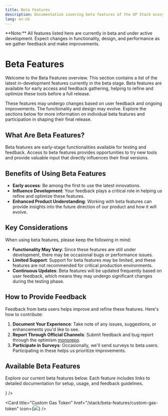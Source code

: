 ```yaml
---
title: Beta Features
description: Documentation covering beta features of the OP Stack ecosystem, their benefits, and how to provide feedback.
lang: en-US
---
```


<Callout type="warning">
  **Note:** All features listed here are currently in beta and under active development. Expect changes in functionality, design, and performance as we gather feedback and make improvements.
</Callout>

# Beta Features

Welcome to the Beta Features overview. This section contains a list of the latest in-development features currently in the beta stage. Beta features are available for early access and feedback gathering, helping to refine and optimize these tools before a full release.

These features may undergo changes based on user feedback and ongoing improvements. The functionality and design may evolve. Explore the sections below for more information on individual beta features and participation in shaping their final release.

## What Are Beta Features?

Beta features are early-stage functionalities available for testing and feedback. Access to beta features provides opportunities to try new tools and provide valuable input that directly influences their final versions.

## Benefits of Using Beta Features

*   **Early access**: Be among the first to use the latest innovations.
*   **Influence Development**: Your feedback plays a critical role in helping us refine and optimize these features.
*   **Enhanced Product Understanding**: Working with beta features can provide insights into the future direction of our product and how it will evolve.

## Key Considerations

When using beta features, please keep the following in mind:

*   **Functionality May Vary**: Since these features are still under development, there may be occasional bugs or performance issues.
*   **Limited Support**: Support for beta features may be limited, and these features are not recommended for critical production environments.
*   **Continuous Updates**: Beta features will be updated frequently based on user feedback, which means they may undergo significant changes during the testing phase.

## How to Provide Feedback

Feedback from beta users helps improve and refine these features. Here's how to contribute:

1.  **Document Your Experience**: Take note of any issues, suggestions, or enhancements you'd like to see.
2.  **Report Through Official Channels**: Submit feedback and bug report through the optimism [monorepo](https://github.com/ethereum-optimism/optimism/issues).
3.  **Participate in Surveys**: Occasionally, we'll send surveys to beta users. Participating in these helps us prioritize improvements.
## Available Beta Features

Explore our current beta features below. Each feature includes links to detailed documentation for setup, usage, and feedback guidelines.

<Cards>
  <Card title="Alt-DA Mode" href="/stack/beta-features/alt-da-mode" icon={<img src="/img/icons/shapes.svg" />} />

  <Card title="Custom Gas Token" href="/stack/beta-features/custom-gas-token" icon={<img src="/img/icons/shapes.svg" />} />

</Cards>

